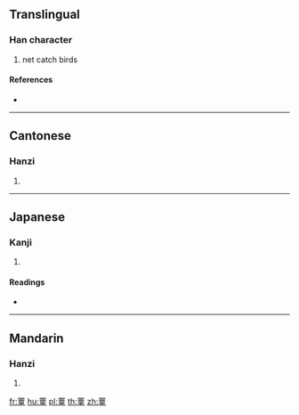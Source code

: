 {{character info/new}}
==Translingual==

===Han character===
{{Han char|rn=122|rad=网|as=12|sn=17|four=60104|canj=WLYTG}}

# net catch birds

====References====
* {{Han ref|kx=0949.350|dkj=28372|dj=1391.200|hdz=42926.140|uh=7F7F|ud=32639|bh=EDE2|bd=60898}}

----

==Cantonese==

===Hanzi===
{{yue-hanzi|jyut=|y=chung1}}

# {{defn|lang=yue|sort=网12}}

----

==Japanese==

===Kanji===
{{ja-kanji|grade=|rs=网12}}

# {{defn|lang=ja|sort=网12}}

====Readings====
* {{ja-readings|on=[[しょう]] (shō), [[しゅ]] (shu), [[とう]] (tō), [[ず]] (zu)|kun=[[むそうあみ]] (musouami)|nanori=}}

----

==Mandarin==

===Hanzi===
{{cmn-hanzi|pin=[[tóng]] ([[tong2]])|wg=t'ung<sup>2</sup>}}

# {{defn|lang=cmn|sort=网12}}

[[fr:罿]]
[[hu:罿]]
[[pl:罿]]
[[th:罿]]
[[zh:罿]]